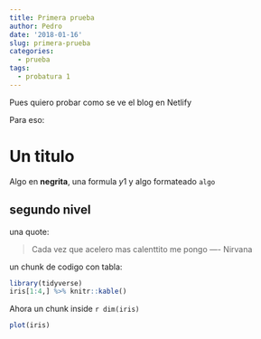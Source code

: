 ```yaml
---
title: Primera prueba
author: Pedro
date: '2018-01-16'
slug: primera-prueba
categories:
  - prueba
tags:
  - probatura 1
---
```


Pues quiero probar como se ve el blog en Netlify

Para eso:

# Un titulo

Algo en **negrita**, una formula $y{1}$ y algo formateado `algo`

## segundo nivel

una quote:

> Cada vez que acelero mas calenttito me pongo ---- Nirvana

un chunk de codigo con tabla:

```r
library(tidyverse)
iris[1:4,] %>% knitr::kable()
```

Ahora un chunk inside `r dim(iris)`

```r
plot(iris)
```

